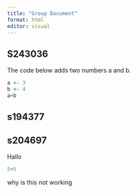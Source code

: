 ```yaml
---
title: "Group Document"
format: html
editor: visual
---
```


## S243036

The code below adds two numbers a and b.

```r
a <- 3
b <- 4
a+b
```

## s194377

## s204697

Hallo

```r
5+5
```

why is this not working
